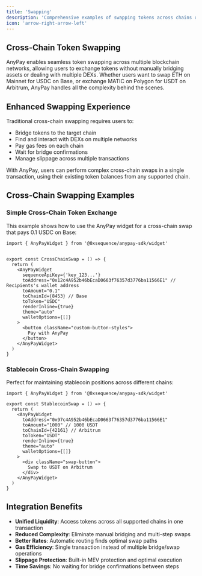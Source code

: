 ```yaml
---
title: 'Swapping'
description: 'Comprehensive examples of swapping tokens across chains using unified liquidity and automated routing'
icon: 'arrow-right-arrow-left'
---
```


## Cross-Chain Token Swapping

AnyPay enables seamless token swapping across multiple blockchain networks, allowing users to exchange tokens without manually bridging assets or dealing with multiple DEXs. Whether users want to swap ETH on Mainnet for USDC on Base, or exchange MATIC on Polygon for USDT on Arbitrum, AnyPay handles all the complexity behind the scenes.

## Enhanced Swapping Experience

Traditional cross-chain swapping requires users to:
- Bridge tokens to the target chain
- Find and interact with DEXs on multiple networks
- Pay gas fees on each chain
- Wait for bridge confirmations
- Manage slippage across multiple transactions

With AnyPay, users can perform complex cross-chain swaps in a single transaction, using their existing token balances from any supported chain.

## Cross-Chain Swapping Examples

### Simple Cross-Chain Token Exchange

This example shows how to use the AnyPay widget for a cross-chain swap that pays 0.1 USDC on Base:

```tsx
import { AnyPayWidget } from '@0xsequence/anypay-sdk/widget'


export const CrossChainSwap = () => {
  return (
    <AnyPayWidget
      sequenceApiKey={'key_123...'}
      toAddress="0x12c4A952b46bEcaD0663f76357d3776ba11566E1" // Recipients's wallet address
      toAmount="0.1"
      toChainId={8453} // Base
      toToken="USDC"
      renderInline={true}
      theme="auto"
      walletOptions={[]}
    >
      <button className="custom-button-styles">
        Pay with AnyPay
      </button>
    </AnyPayWidget>
  )
}
```

### Stablecoin Cross-Chain Swapping

Perfect for maintaining stablecoin positions across different chains:

```tsx
import { AnyPayWidget } from '@0xsequence/anypay-sdk/widget'

export const StablecoinSwap = () => {
  return (
    <AnyPayWidget
      toAddress="0x97c4A952b46bEcaD0663f76357d3776ba11566E1"
      toAmount="1000" // 1000 USDT
      toChainId={42161} // Arbitrum
      toToken="USDT"
      renderInline={true}
      theme="auto"
      walletOptions={[]}
    >
      <div className="swap-button">
        Swap to USDT on Arbitrum
      </div>
    </AnyPayWidget>
  )
}
```


## Integration Benefits

- **Unified Liquidity**: Access tokens across all supported chains in one transaction
- **Reduced Complexity**: Eliminate manual bridging and multi-step swaps
- **Better Rates**: Automatic routing finds optimal swap paths
- **Gas Efficiency**: Single transaction instead of multiple bridge/swap operations
- **Slippage Protection**: Built-in MEV protection and optimal execution
- **Time Savings**: No waiting for bridge confirmations between steps

